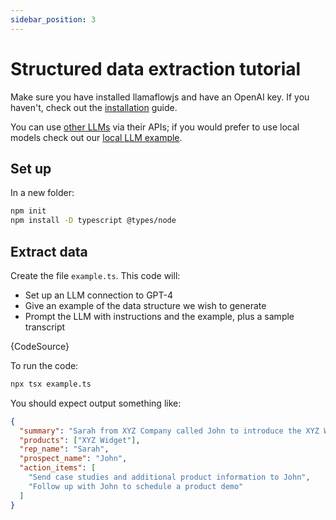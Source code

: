 ```yaml
---
sidebar_position: 3
---
```



# Structured data extraction tutorial

Make sure you have installed llamaflowjs and have an OpenAI key. If you haven't, check out the [installation](../installation) guide.

You can use [other LLMs](../../examples/other_llms) via their APIs; if you would prefer to use local models check out our [local LLM example](../../examples/local_llm).

## Set up

In a new folder:

```bash npm2yarn
npm init
npm install -D typescript @types/node
```

## Extract data

Create the file `example.ts`. This code will:

- Set up an LLM connection to GPT-4
- Give an example of the data structure we wish to generate
- Prompt the LLM with instructions and the example, plus a sample transcript

<CodeBlock language="ts">{CodeSource}</CodeBlock>

To run the code:

```bash
npx tsx example.ts
```

You should expect output something like:

```json
{
  "summary": "Sarah from XYZ Company called John to introduce the XYZ Widget, a tool designed to automate tasks and improve productivity. John expressed interest and requested case studies and a product demo. Sarah agreed to send the information and follow up to schedule the demo.",
  "products": ["XYZ Widget"],
  "rep_name": "Sarah",
  "prospect_name": "John",
  "action_items": [
    "Send case studies and additional product information to John",
    "Follow up with John to schedule a product demo"
  ]
}
```
